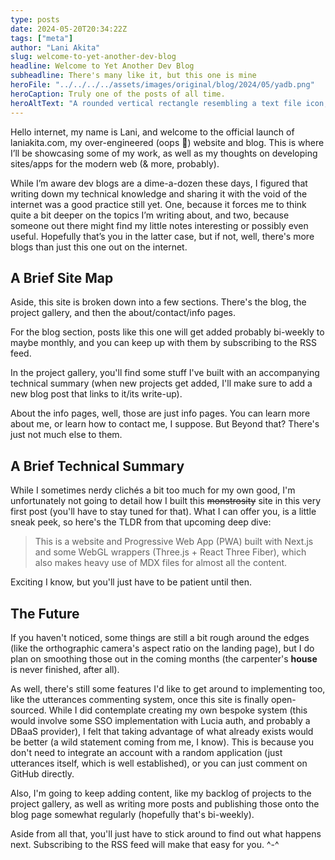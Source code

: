 ```yaml
---
type: posts
date: 2024-05-20T20:34:22Z
tags: ["meta"]
author: "Lani Akita"
slug: welcome-to-yet-another-dev-blog
headline: Welcome to Yet Another Dev Blog
subheadline: There's many like it, but this one is mine
heroFile: "../../../../assets/images/original/blog/2024/05/yadb.png"
heroCaption: Truly one of the posts of all time.
heroAltText: "A rounded vertical rectangle resembling a text file icon, with the top right of the rectangle folded inward to resemble a page from a book that's been "dog eared". At the bottom of this rectangle is the text, YADB.MDX. At the top of this rectangle there's a series of blocks of lines arranged in a way to resemble paragraphs. The paragraph lines get fainter and fainter as it nears the bottom YADB.MDX text. Behind this rectangle that resembles a text file icon, is a linear gradient of color, from cyan in the top left, to pink in the bottom right."
---
```


Hello internet, my name is Lani, and welcome to the official launch of laniakita.com, my over-engineered (oops 🤗) website and blog. This is where I’ll be showcasing some of my work, as well as my thoughts on developing sites/apps for the modern web (& more, probably).

While I’m aware dev blogs are a dime-a-dozen these days, I figured that writing down my technical knowledge and sharing it with the void of the internet was a good practice still yet. One, because it forces me to think quite a bit deeper on the topics I’m writing about, and two, because someone out there might find my little notes interesting or possibly even useful. Hopefully that’s you in the latter case, but if not, well, there's more blogs than just this one out on the internet.

## A Brief Site Map

Aside, this site is broken down into a few sections. There's the blog, the project gallery, and then the about/contact/info pages.

For the blog section, posts like this one will get added probably bi-weekly to maybe monthly, and you can keep up with them by subscribing to the RSS feed.

In the project gallery, you'll find some stuff I've built with an accompanying technical summary (when new projects get added, I'll make sure to add a new blog post that links to it/its write-up).

About the info pages, well, those are just info pages. You can learn more about me, or learn how to contact me, I suppose. But Beyond that? There's just not much else to them.

## A Brief Technical Summary

While I sometimes nerdy clichés a bit too much for my own good, I'm unfortunately not going to detail how I built this ~~monstrosity~~ site in this very first post (you'll have to stay tuned for that). What I can offer you, is a little sneak peek, so here's the TLDR from that upcoming deep dive:

> This is a website and Progressive Web App (PWA) built with Next.js and some WebGL wrappers (Three.js + React Three Fiber), which also makes heavy use of MDX files for almost all the content.

Exciting I know, but you'll just have to be patient until then.

## The Future

If you haven't noticed, some things are still a bit rough around the edges (like the orthographic camera's aspect ratio on the landing page), but I do plan on smoothing those out in the coming months (the carpenter's **house** is never finished, after all).

As well, there's still some features I'd like to get around to implementing too, like the utterances commenting system, once this site is finally open-sourced. While I did contemplate creating my own bespoke system (this would involve some SSO implementation with Lucia auth, and probably a DBaaS provider), I felt that taking advantage of what already exists would be better (a wild statement coming from me, I know). This is because you don't need to integrate an account with a random application (just utterances itself, which is well established), or you can just comment on GitHub directly.

Also, I'm going to keep adding content, like my backlog of projects to the project gallery, as well as writing more posts and publishing those onto the blog page somewhat regularly (hopefully that's bi-weekly).

Aside from all that, you'll just have to stick around to find out what happens next. Subscribing to the RSS feed will make that easy for you. ^-^
